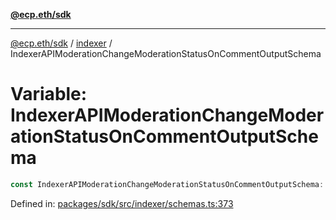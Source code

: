 [**@ecp.eth/sdk**](../../index.mdx)

***

[@ecp.eth/sdk](/sdk-reference/index.mdx) / [indexer](/sdk-reference/indexer/index.mdx) / IndexerAPIModerationChangeModerationStatusOnCommentOutputSchema

# Variable: IndexerAPIModerationChangeModerationStatusOnCommentOutputSchema

```ts
const IndexerAPIModerationChangeModerationStatusOnCommentOutputSchema: ZodObject<IndexerAPIModerationChangeModerationStatusOnCommentOutputSchemaType>;
```

Defined in: [packages/sdk/src/indexer/schemas.ts:373](https://github.com/ecp-eth/comments-monorepo/blob/main/packages/sdk/src/indexer/schemas.ts#L373)
